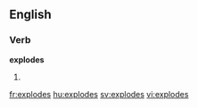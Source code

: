 
==English==

===Verb===
'''explodes'''

# {{third-person singular of|[[explode]]}}

[[fr:explodes]]
[[hu:explodes]]
[[sv:explodes]]
[[vi:explodes]]